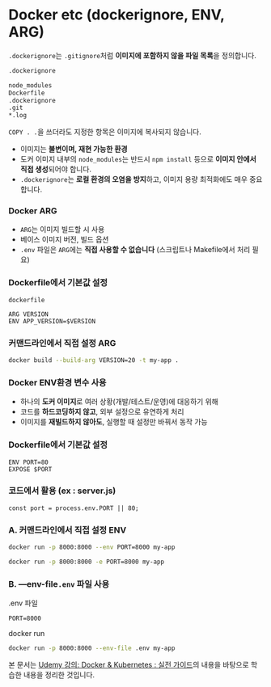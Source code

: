 # Docker etc (dockerignore, ENV, ARG)

`.dockerignore`는 `.gitignore`처럼 **이미지에 포함하지 않을 파일 목록**을 정의합니다.

```bash
.dockerignore

node_modules
Dockerfile
.dockerignore
.git
*.log
```

`COPY . .`을 쓰더라도 지정한 항목은 이미지에 복사되지 않습니다.

- 이미지는 **불변이며, 재현 가능한 환경**
- 도커 이미지 내부의 `node_modules`는 반드시 `npm install` 등으로 **이미지 안에서 직접 생성**되어야 합니다.
- `.dockerignore`는 **로컬 환경의 오염을 방지**하고, 이미지 용량 최적화에도 매우 중요합니다.

### Docker ARG

- `ARG`는 이미지 빌드할 시 사용
- 베이스 이미지 버전, 빌드 옵션
- `.env` 파일은 `ARG`에는 **직접 사용할 수 없습니다** (스크립트나 Makefile에서 처리 필요)

### Dockerfile에서 기본값 설정

```docker
dockerfile

ARG VERSION
ENV APP_VERSION=$VERSION
```

### 커맨드라인에서 직접 설정 ARG

```bash
docker build --build-arg VERSION=20 -t my-app .
```

### Docker ENV환경 변수 사용

- 하나의 **도커 이미지**로 여러 상황(개발/테스트/운영)에 대응하기 위해
- 코드를 **하드코딩하지 않고**, 외부 설정으로 유연하게 처리
- 이미지를 **재빌드하지 않아도**, 실행할 때 설정만 바꿔서 동작 가능

### Dockerfile에서 기본값 설정

```docker
ENV PORT=80
EXPOSE $PORT
```

### 코드에서 활용 (ex : server.js)

```
const port = process.env.PORT || 80;
```

### A. 커맨드라인에서 직접 설정 ENV

```bash
docker run -p 8000:8000 --env PORT=8000 my-app

docker run -p 8000:8000 -e PORT=8000 my-app
```

### B. —env-file`.env` 파일 사용

.env 파일

```
PORT=8000
```

docker run

```bash
docker run -p 8000:8000 --env-file .env my-app
```


본 문서는 [Udemy 강의: Docker & Kubernetes : 실전 가이드](https://www.udemy.com/course/docker-kubernetes-2022/?couponCode=ST16MT230625G2)의 내용을 바탕으로 학습한 내용을 정리한 것입니다.